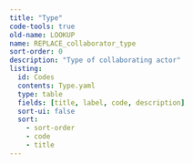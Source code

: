 ```yaml
---
title: "Type"
code-tools: true
old-name: LOOKUP
name: REPLACE_collaborator_type
sort-order: 0
description: "Type of collaborating actor"
listing:
  id: Codes
  contents: Type.yaml
  type: table
  fields: [title, label, code, description]
  sort-ui: false
  sort:
    - sort-order
    - code
    - title
---
```


:::{ #Codes }
:::
